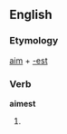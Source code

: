 ==English==

===Etymology===
[[aim]] + [[-est]]

===Verb===
'''aimest'''

# {{archaic}} {{second-person singular of|[[aim]]}}